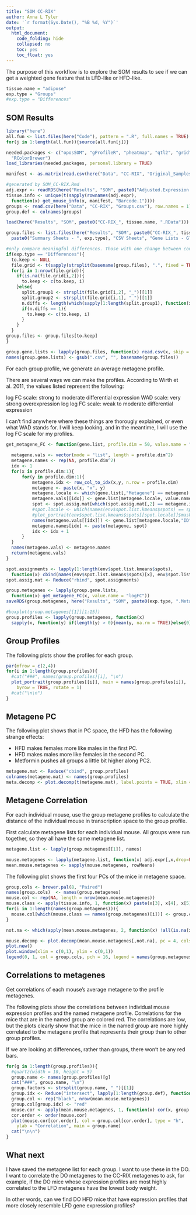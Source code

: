 ```yaml
---
title: "SOM CC-RIX"
author: Anna L Tyler
date: '`r format(Sys.Date(), "%B %d, %Y")`'
output:
  html_document:
    code_folding: hide
    collapsed: no
    toc: yes
    toc_float: yes
---
```


The purpose of this workflow is to explore the SOM results
to see if we can get a weighted gene feature that is LFD-like
or HFD-like.


```r
tissue.name = "adipose"
exp.type = "Groups"
#exp.type = "Differences"
```

## SOM Results

```r
library("here")
all.fun <- list.files(here("Code"), pattern = ".R", full.names = TRUE)
for(j in 1:length(all.fun)){source(all.fun[j])}
```


```r
needed.packages <- c("oposSOM", "gProfileR", "pheatmap", "qtl2", "grid", "stringr",
  "RColorBrewer")
load_libraries(needed.packages, personal.library = TRUE)
```


```r
manifest <- as.matrix(read.csv(here("Data", "CC-RIX", "Original_Samples_Manifest.csv")))

#generated by SOM_CC-RIX.Rmd
adj.expr <- readRDS(here("Results", "SOM", paste0("Adjusted.Expression.", tissue.name, ".RDS")))
tissue.info <- unique(t(sapply(rownames(adj.expr), 
  function(x) get_mouse_info(x, manifest, "Barcode.1"))))
groups <- read.csv(here("Data", "CC-RIX", "Groups.csv"), row.names = 1)
group.def <- colnames(groups)
```

```r
load(here("Results", "SOM", paste0("CC-RIX_", tissue.name, ".RData")))

group.files <- list.files(here("Results", "SOM", paste0("CC-RIX_", tissue.name, " - Results"), 
  paste0("Summary Sheets - ", exp.type), "CSV Sheets", "Gene Lists - Global"), full.names = TRUE)

#only compare meaningful differences. Those with one change between conditions.
if(exp.type == "Differences"){
  to.keep <- NULL
  file.grid <- t(sapply(strsplit(basename(group.files), ".", fixed = TRUE), function(x) c(x[1], x[3])))
  for(i in 1:nrow(file.grid)){
    if(is.na(file.grid[i,2])){
      to.keep <- c(to.keep, i)
    }else{
      split.group1 <- strsplit(file.grid[i,2], "_")[[1]]
      split.group2 <- strsplit(file.grid[i,1], "_")[[1]]
      n.diffs <- length(which(sapply(1:length(split.group1), function(x) split.group1[x] != split.group2[x])))
      if(n.diffs == 1){
        to.keep <- c(to.keep, i)
      }
    }
  }
group.files <- group.files[to.keep]
}

group.gene.lists <- lapply(group.files, function(x) read.csv(x, skip = 17))
names(group.gene.lists) <- gsub(".csv", "", basename(group.files))
```

For each group profile, we generate an average metagene profile.

There are several ways we can make the profiles. According to 
Wirth et al. 2011, the values listed represent the following:

log FC scale: strong to moderate differential expression
WAD scale: very strong overexpression
log log FC scale: weak to moderate differential expression

I can't find anywhere where these things are thorougly explained, or
even what WAD stands for. I will keep looking, and in the meantime,
I will use the log FC scale for my profiles.

```r

get_metagene_FC <- function(gene.list, profile.dim = 50, value.name = "logFC"){
  
  metagene.vals <- vector(mode = "list", length = profile.dim^2)
  metagene.names <- rep(NA, profile.dim^2)
  idx <- 1
  for(x in profile.dim:1){
      for(y in profile.dim:1){
          metagene.idx <- row_col_to_idx(x,y, n.row = profile.dim)
          metagene <- paste(x, "x", y)
          metagene.locale <- which(gene.list[,"Metagene"] == metagene)
          metagene.vals[[idx]] <- gene.list[metagene.locale, value.name]
          spot <- spot.assig.mat[which(spot.assig.mat[,2] == metagene.idx),1]
          #spot.locale <- which(names(env$spot.list.kmeans$spots) == spot)
          #plot_portrait(env$spot.list.kmeans$spots[[spot.locale]]$mask)
          names(metagene.vals[[idx]]) <- gene.list[metagene.locale,"ID"]
          metagene.names[idx] <- paste(metagene, spot)
          idx <- idx + 1
      }
  }
  names(metagene.vals) <- metagene.names
  return(metagene.vals)
}

spot.assignments <- lapply(1:length(env$spot.list.kmeans$spots), 
  function(x) cbind(names(env$spot.list.kmeans$spots)[x], env$spot.list.kmeans$spots[[x]]$metagenes))
spot.assig.mat <- Reduce("rbind", spot.assignments)

group.metagenes <- lapply(group.gene.lists, 
  function(x) get_metagene_FC(x, value.name = "logFC"))
saveRDS(group.metagenes, here("Results", "SOM", paste0(exp.type, ".Metagenes.", tissue.name, ".RDS")))

#boxplot(group.metagenes[[1]][1:15])
group.profiles <- lapply(group.metagenes, function(x) 
  sapply(x, function(y) if(length(y) > 0){mean(y, na.rm = TRUE)}else{0}))
```

## Group Profiles

The following plots show the profiles for each group.

```r
par(mfrow = c(2,4))
for(i in 1:length(group.profiles)){
  #cat("###", names(group.profiles)[i], "\n")
  plot_portrait(group.profiles[[i]], main = names(group.profiles[i]), 
    byrow = TRUE, rotate = 1)
  #cat("\n\n")
}
```

## Metagene PC

The following plot shows that in PC space, the HFD has
the following strange effects:

* HFD makes females more like males in the first PC.
* HFD makes males more like females in the second PC.
* Metformin pushes all groups a little bit higher along PC2. 

```r
metagene.mat <- Reduce("cbind", group.profiles)
colnames(metagene.mat) <- names(group.profiles)
meta.decomp <- plot.decomp(t(metagene.mat), label.points = TRUE, xlim = c(-0.5, 1))
```

## Metagene Correlation

For each individual mouse, use the group metagene
profiles to calculate the distance of the individual
mouse in transcription space to the group profile.

First calculate metagene lists for each individual mouse.
All groups were run together, so they all have the same
metagene list. 

```r
metagene.list <- lapply(group.metagenes[[1]], names)

mouse.metagenes <- lapply(metagene.list, function(x) adj.expr[,x,drop=FALSE])
mean.mouse.metagenes <- sapply(mouse.metagenes, rowMeans)
```

The following plot shows the first four PCs of the mice
in metagene space.

```r
group.cols <- brewer.pal(8, "Paired")
names(group.cols)  <- names(group.metagenes)
mouse.col <- rep(NA, length = nrow(mean.mouse.metagenes))
mouse.class <- apply(tissue.info, 1, function(x) paste(x[3], x[4], x[5], sep = "_"))
for(i in 1:length(names(group.metagenes))){
  mouse.col[which(mouse.class == names(group.metagenes)[i])] <- group.cols[i]
}

not.na <- which(apply(mean.mouse.metagenes, 2, function(x) !all(is.na(x))))

mouse.decomp <- plot.decomp(mean.mouse.metagenes[,not.na], pc = 4, cols = mouse.col)
plot.new()
plot.window(xlim = c(0,1), ylim = c(0,1))
legend(0, 1, col = group.cols, pch = 16, legend = names(group.metagenes))
```

## Correlations to metagenes {.tabset .tabset-fade .tabset-pills}

Get correlations of each mouse's average metagene to the 
profile metagenes.

The following plots show the correlations between
individual mouse expression profiles and the named
metagene profile. Correlations for the mice that are 
in the named group are colored red. The correlations
are low, but the plots clearly show that the mice
in the named group are more highly correlated to the
metagene profile that represents their group than to 
other group profiles.

If we are looking at differences, rather than groups,
there won't be any red bars.

```r
for(g in 1:length(group.profiles)){
  #quartz(width = 10, height = 5)
  group.name <- names(group.profiles)[g]
  cat("###", group.name, "\n")
  group.factors <- strsplit(group.name, "_")[[1]]
  group.idx <- Reduce("intersect", lapply(1:length(group.def), function(x) which(tissue.info[,group.def[x]] == group.factors[x])))
  group.col <- rep("black", nrow(mean.mouse.metagenes))
  group.col[group.idx] <- "red"
  mouse.cor <- apply(mean.mouse.metagenes, 1, function(x) cor(x, group.profiles[[g]], use = "pairwise.complete.obs"))
  cor.order <- order(mouse.cor)
  plot(mouse.cor[cor.order], col = group.col[cor.order], type = "h", 
    ylab = "Correlation", main = group.name)
  cat("\n\n")
}
```

## What next

I have saved the metagene list for each group. I want to use these
in the DO. I want to correlate the DO metagenes to the CC-RIX metagenes
to ask, for example, if the DO mice whose expression profiles are most
highly correlated to the LFD metagenes have the lowest body weight.

In other words, can we find DO HFD mice that have expression profiles
that more closely resemble LFD gene expression profiles?

